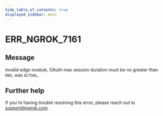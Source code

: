 ```yaml
---
hide_table_of_contents: true
displayed_sidebar: docs
---
```



# ERR_NGROK_7161

## Message

Invalid edge module, OAuth max session duration must be no greater than `MAX`, was `ACTUAL`.

<ErrorDetails error="err_ngrok_7161" />

## Further help

If you're having trouble resolving this error, please reach out to [support@ngrok.com](mailto:support@ngrok.com?subject=Help%20with%20ERR_NGROK_7161).
